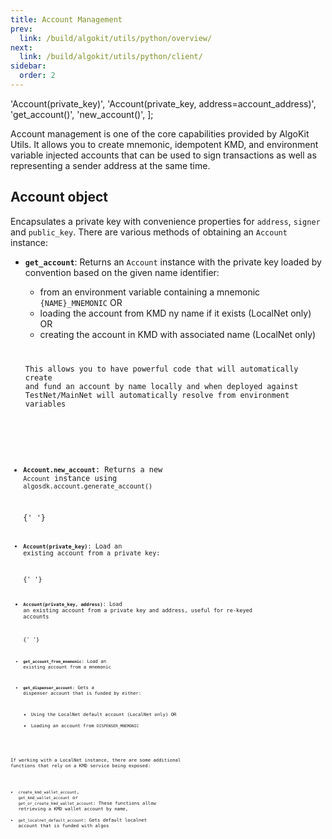 ```yaml
---
title: Account Management
prev:
  link: /build/algokit/utils/python/overview/
next:
  link: /build/algokit/utils/python/client/
sidebar:
  order: 2
---
```


  'Account(private_key)',
  'Account(private_key, address=account_address)',
  'get_account()',
  'new_account()',
];

Account management is one of the core capabilities provided by AlgoKit Utils. It allows you to create mnemonic, idempotent KMD, and environment variable injected accounts
that can be used to sign transactions as well as representing a sender address at the same time.

## Account object

Encapsulates a private key with convenience properties for `address`, `signer` and `public_key`.
There are various methods of obtaining an `Account` instance:

- **`get_account`**: Returns an `Account` instance with the private key loaded by convention based on the given name identifier:

  - from an environment variable containing a mnemonic `{NAME}_MNEMONIC` OR
  - loading the account from KMD ny name if it exists (LocalNet only) OR
  - creating the account in KMD with associated name (LocalNet only)

  <Code code={getAccountExample} lang='py' frame='none' mark={highlights} />

  This allows you to have powerful code that will automatically create and fund an account by name locally and when deployed against
  TestNet/MainNet will automatically resolve from environment variables

* **`Account.new_account`**: Returns a new `Account` instance using `algosdk.account.generate_account()`

  {' '}
  <Code code={newAccountExample} lang='py' frame='none' mark={highlights} />

* **`Account(private_key)`**: Load an existing account from a private key:

  {' '}
  <Code code={accountFromPKExample} lang='py' frame='none' mark={highlights} />

* **`Account(private_key, address)`**: Load an existing account from a private key and address, useful for re-keyed accounts

  {' '}
  <Code
    code={accountFromPKAddrExample}
    lang='py'
    frame='none'
    mark={highlights}
  />

* **`get_account_from_mnemonic`**: Load an existing account from a mnemonic
* **`get_dispenser_account`**: Gets a dispenser account that is funded by either:
  - Using the LocalNet default account (LocalNet only) OR
  - Loading an account from `DISPENSER_MNEMONIC`

If working with a LocalNet instance, there are some additional functions that rely on a KMD service being exposed:

- `create_kmd_wallet_account`, `get_kmd_wallet_account` or `get_or_create_kmd_wallet_account`: These functions allow retrieving a KMD wallet account by name,
- `get_localnet_default_account`: Gets default localnet account that is funded with algos

<Code code={example} lang='py' frame='none' mark={highlights} />
